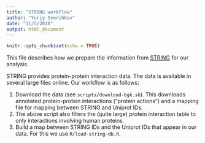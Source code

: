 ```yaml
---
title: "STRING workflow"
author: "Yuriy Sverchkov"
date: "11/5/2018"
output: html_document
---
```


```r
knitr::opts_chunk$set(echo = TRUE)
```

This file describes how we prepare the information from [STRING](https://string-db.org) for our analysis.

STRING provides protein-protein interaction data.
The data is available in several large files online.
Our workflow is as follows:

 1. Download the data (see `scripts/download-bgk.sh`). This downloads annotated protein-protein interactions ("protein actions") and a mapping file for mapping between STRING and Uniprot IDs.
 2. The above script also filters the (quite large) protein interaction table to only interactions involving human proteins.
 3. Build a map between STRING IDs and the Uniprot IDs that appear in our data. For this we use `R/load-string-db.R`.


